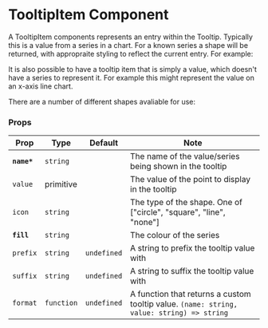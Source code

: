 
<Meta title="Components/TooltipOverlay/Tooltip/TooltipItem" component={TooltipItem} />

# TooltipItem Component

A TooltipItem components represents an entry within the Tooltip. Typically this is a value from a series in a chart. For a known series a shape will be returned, with appropraite styling to reflect the current entry. For example:

<Canvas of={TooltipItemStories.Scatter} />

It is also possible to have a tooltip item that is simply a value, which doesn't have a series to represent it. For example this might represent the value on an x-axis line chart.

<Canvas of={TooltipItemStories.Value} />

There are a number of different shapes avaliable for use:

<Canvas of={TooltipItemStories.Line} />
<Canvas of={TooltipItemStories.Bar} />
<Canvas of={TooltipItemStories.Scatter} />

### Props

| Prop        | Type       | Default     | Note                                                                                      |
| ----------- | ---------- | ----------- | ----------------------------------------------------------------------------------------- |
| **`name*`** | `string`   |             | The name of the value/series being shown in the tooltip                                   |
| `value`     | primitive  |             | The value of the point to display in the tooltip                                          |
| `icon`      | `string`   |             | The type of the shape. One of ["circle", "square", "line", "none"]                        |
| **`fill`**  | `string`   |             | The colour of the series                                                                  |
| `prefix`    | `string`   | `undefined` | A string to prefix the tooltip value with                                                 |
| `suffix`    | `string`   | `undefined` | A string to suffix the tooltip value with                                                 |
| `format`    | `function` | `undefined` | A function that returns a custom tooltip value. `(name: string, value: string) => string` |

<br />
